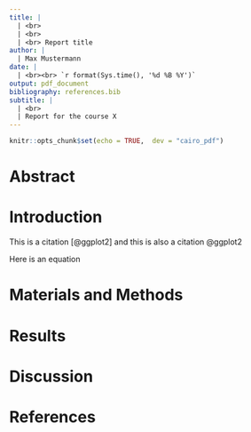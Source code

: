 ```yaml
---
title: |
  | <br>
  | <br>
  | <br> Report title
author: |
  | Max Mustermann
date: |
  | <br><br> `r format(Sys.time(), '%d %B %Y')`
output: pdf_document
bibliography: references.bib
subtitle: |
  | <br>
  | Report for the course X
---
```


```r
knitr::opts_chunk$set(echo = TRUE,  dev = "cairo_pdf")
```
  
\setlength\parindent{20pt}  
\newpage  
\tableofcontents

\newpage  
# Abstract

# Introduction

This is a citation [@ggplot2] and this is also a citation @ggplot2

Here is an equation
\begin{equation} 
  f\left(k\right) = \binom{n}{k} p^k\left(1-p\right)^{n-k}
  (\#eq:binom)
\end{equation}

# Materials and Methods

# Results 

# Discussion

# References


